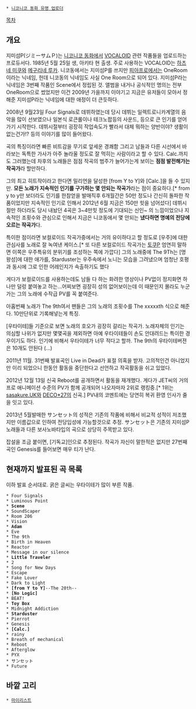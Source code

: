  * [[니코니코 동화 유명 업로더]]

[[목차]]

== 개요 ==
지미섬P(ジミーサムＰ)는 [[니코니코 동화]]에서 [[VOCALOID]] 관련 작품들을 업로드하는 프로듀서다. 1985년 5월 25일 생, 아키타 현 출생. 주로 사용하는 VOCALOID는 [[하츠네 미쿠]]와 [[메구리네 루카]]. 니코동에서는 지미섬P를 쓰지만 [[피아프로]]에서는 OneRoom이라는 닉네임, 헌데 니코동의 닉네임도 사실 One Room으로 되어 있다. 지미섬P라는 닉네임은 3번째 작품인 Scene에서 정립된 것. 앨범을 내거나 공식적인 명의는 전부 OneRoom으로 썼었지만 이건 2009년 가을까지 이야기고 지금은 유저들이 모아서 정해준 지미섬P라는 닉네임에 대한 애정이 더 큰듯하다.

2008년 9월23일 Four Signals로 데뷔하였는데 당시 데뷔는 일렉트로니카계열의 음악을 많이 선보였으나 일본식 로큰롤이나 테크노팝등의 사운드, 등으로 큰 인기를 얻어가기 시작한다. 데뷔시절부터 굉장히 작업속도가 빨라서 대체 뭐하는 양반이야? 생활이 없는건가!? 등의 이야기를 많이 들어왔다.

곡의 특징이라면 빠른 비트감을 무기로 앞세운 경쾌함 그리고 남들과 다른 시선에서 바라보는 독특한 가사가 아주 놀라울 정도로 잘 먹히는 사람이라고 할 수 있다.
Calc.까지도 그러했는데 차후의 노래들은 점점 작곡의 범주가 늘어가는게 보이는 '''점점 발전해가는 작곡가'''라 할만하다.

그의 최고 히트작이라고 한다면 밀리언을 달성한 [from Y to Y]와 [Calc.]을 들 수 있지만. '''모든 노래가 지속적인 인기를 구가하는 몇 안되는 작곡가'''라는 점이 중요하다.[* from y to y만 보더라도 인기를 한참얻을 발매직후 6개월간은 50만 정도나 간신히 돌파한 작품이었지만 지속적인 인기로 인해서 2012년 6월 지금은 150만 힛을 넘어섰다]
데뷔시절만 하더라도 당시 내놨던 4곡은 3~4만힛 정도에 기대되는 신인~ 의 느낌이었으나 지속적인 조횟수와 관심으로 인해서 지금은 니코동에서 몇 안되는 '''냈다하면 명예의 전당에 오르는 작곡가'''다.

특이한 점이라면 보컬로이드 작곡가중에서는 거의 유이하다고 할 정도로 [우주]에 대한 관심사를 노래로 잘 녹여낸 케이스.[* 또 다른 보컬로이드 작곡가는 [[토쿠P]] 엄연히 말하면 이쪽은 우주특유의 분위기를 조성하는 쪽에 가깝다] 그의 노래중에 The 9Th는 [명왕성]에 대한 애가를, Starduster는 우주속에서 노니는 모습을 그려냈으며 엄청난 호평과 동시에 그로 인한 어레인지가 속출하기도 했다

게다가 보컬로이드를 사용하는데도 남들 다 하는 화려한 영상이나 PV없이 정지화면 하나만 덜렁 붙여놓고 하는...어찌보면 굉장히 성의 없어보이는데 이 때문인지 몰라도 누군가는 그의 노래에 수작급 PV를 꼭 붙여준다.

아홉번째 노래가 The 9th여서 팬들은 그의 노래의 조횟수를 The xxxxxth 식으로 해준다. 10만단위로 기록해넣는게 특징.

[우타이테]들 기준으로 보면 노래의 호오가 굉장히 갈리는 작곡가. 노래자체의 인기는 의심할 나위가 없지만 몇몇곡을 제외하면 아예 우타이테들이 손도 안대려드는 특이한 경우이기도 하다. 인기에 비해서 우타이테가 너무 적다고 할까. The 9th의 우타이테버젼은 10개도 안된다 (...)

2011년 11월. 31번째 발표곡인 Live in Dead가 표절 의혹을 받자. 고의적인건 아니었지만 이리 되었으니 한동안 활동을 중단한다고 선언하고 작곡활동을 쉬고 있었다.

2012년 12월 13일 신곡 Reboot를 공개하면서 활동을 재개했다. 게다가 JET씨의 거의 프로 애니메이션 수준의 PV가 함께 공개되어 나오자마자 2위로 랭킹중.[* 1위는 [[sasakure.UK]]와 [[DECO*27]]의 신곡.] PV내의 코멘트에는 당연히 복귀 환영 인사가 줄을 잇고 있다. 

2013년 5월발매한 サンセット의 성적은 기존의 작품에 비해서 비교적 성적이 저조했지만 이름값으로 인하여 전당입성에 가능할것으로 추정. サンセット은 기존의 지미섬P 노래들과 다른 보사노바타입의 곡으로 상당히 주목받고 있다.

잡설을 조금 붙이면, [기독교]인으로 추정된다. 작곡가 자신이 말한적은 없지만 27번째 곡인 Genesis를 들어보면 매우 티가 난다.

== 현재까지 발표된 곡 목록 ==
이하 발표 순서대로. 굵은 글씨는 우타이테가 많이 부른 작품.

 * Four Signals
 * Luminous Point
 * '''Scene'''
 * SoundScaper
 * Room 206
 * Vision
 * '''Adam'''
 * Eve
 * The 9th
 * Birth in Heaven
 * Reactor
 * Message in our silence
 * '''Little Traveler'''
 * 2
 * Song for New Days
 * Escape
 * Fake Lover
 * Dark to Light
 * '''[from Y to Y]'''--The 20th--
 * '''[No Logic]'''
 * BEAT!
 * '''Toy Box'''
 * Midnight Addiction
 * '''Starduster'''
 * Pierrot
 * Genesis
 * '''[Calc.]'''
 * rainy
 * Breath of mechanical
 * Reboot
 * Afterglow
 * PYX
 * サンセット　
 * Future

== 바깥 고리 ==
 * [http://www.nicovideo.jp/mylist/8538985 마이리스트]

